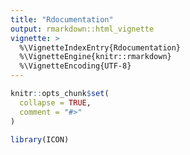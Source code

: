 ```yaml
---
title: "Rdocumentation"
output: rmarkdown::html_vignette
vignette: >
  %\VignetteIndexEntry{Rdocumentation}
  %\VignetteEngine{knitr::rmarkdown}
  %\VignetteEncoding{UTF-8}
---
```


```r
knitr::opts_chunk$set(
  collapse = TRUE,
  comment = "#>"
)
```

```r
library(ICON)
```
